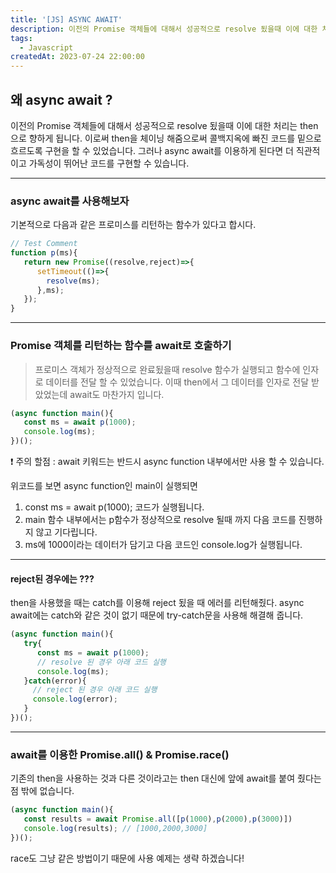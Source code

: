 ```yaml
---
title: '[JS] ASYNC AWAIT'
description: 이전의 Promise 객체들에 대해서 성공적으로 resolve 됬을때 이에 대한 처리는 then으로 향하게 됩니다. 이로써 then을 체이닝 해줌으로써 콜백지옥에 빠진 코드를 밑으로 흐르도록 구현을 할 수 있었습니다. 그러나 async await를 이용하게 된다면 더 직관적이고 가독성이 뛰어난 코드를 구현할 수 있습니다.
tags:
  - Javascript
createdAt: 2023-07-24 22:00:00
---
```


## 왜 async await ?

이전의 Promise 객체들에 대해서 성공적으로 resolve 됬을때 이에 대한 처리는 then으로 향하게 됩니다. 이로써 then을 체이닝 해줌으로써 콜백지옥에 빠진 코드를 밑으로 흐르도록 구현을 할 수 있었습니다.
그러나 async await를 이용하게 된다면 더 직관적이고 가독성이 뛰어난 코드를 구현할 수 있습니다.

<hr/>

### async await를 사용해보자

기본적으로 다음과 같은 프로미스를 리턴하는 함수가 있다고 합시다.

```js
// Test Comment
function p(ms){
   return new Promise((resolve,reject)=>{
      setTimeout(()=>{
        resolve(ms);
      },ms);
   });
}
```

<hr/>

### Promise 객체를 리턴하는 함수를 await로 호출하기

> 프로미스 객체가 정상적으로 완료됬을때 resolve 함수가 실행되고 함수에 인자로 데이터를 전달 할 수 있었습니다.
이때 then에서 그 데이터를 인자로 전달 받았었는데 await도 마찬가지 입니다.

```js
(async function main(){
   const ms = await p(1000);
   console.log(ms);
})();
```

❗️ 주의 할점 : await 키워드는 반드시 async function 내부에서만 사용 할 수 있습니다.

위코드를 보면 async function인 main이 실행되면
1. const ms = await p(1000); 코드가 실행됩니다.
2. main 함수 내부에서는 p함수가 정상적으로 resolve 될때 까지 다음 코드를 진행하지 않고 기다립니다.
3. ms에 1000이라는 데이터가 담기고 다음 코드인 console.log가 실행됩니다.

<hr/>

#### reject된 경우에는 ???

then을 사용했을 때는 catch를 이용해 reject 됬을 때 에러를 리턴해줬다.
async await에는 catch와 같은 것이 없기 때문에 try-catch문을 사용해 해결해 줍니다.

```js
(async function main(){
   try{
      const ms = await p(1000);
      // resolve 된 경우 아래 코드 실행
      console.log(ms);
   }catch(error){
     // reject 된 경우 아래 코드 실행
     console.log(error);
   }
})();
```

<hr/>

### await를 이용한 Promise.all() & Promise.race()

기존의 then을 사용하는 것과 다른 것이라고는 then 대신에 앞에 await를 붙여 줬다는 점 밖에 없습니다.
```js
(async function main(){
   const results = await Promise.all([p(1000),p(2000),p(3000)])
   console.log(results); // [1000,2000,3000]
})();
```

race도 그냥 같은 방법이기 때문에 사용 예제는 생략 하겠습니다!

